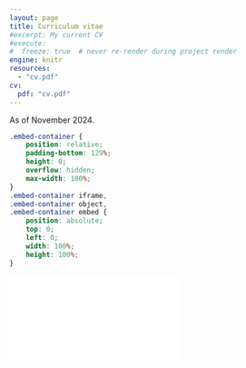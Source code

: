 ```yaml
---
layout: page
title: Curriculum vitae
#excerpt: My current CV
#execute:
#  freeze: true  # never re-render during project render
engine: knitr 
resources:
  - "cv.pdf"
cv:
  pdf: "cv.pdf"
---
```


As of November 2024.

```css
.embed-container {
    position: relative;
    padding-bottom: 129%;
    height: 0;
    overflow: hidden;
    max-width: 100%;
}
.embed-container iframe,
.embed-container object,
.embed-container embed {
    position: absolute;
    top: 0;
    left: 0;
    width: 100%;
    height: 100%;
}
```

```{=html}
<div class="embed-container">
  <iframe src="`r rmarkdown::metadata$cv$pdf`" style="border: 0.5px"></iframe>
</div>
```

